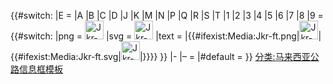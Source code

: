 {{#switch:{{ucfirst:{{padleft:|1|{{{1|}}}}}}}
|E = {{error|Wrong template: use {{tlp|MES-E|''route number without "E"''}}}}
|A |B |C |D |J |K |M |N |P |Q |R |S |T |1 |2 |3 |4 |5 |6 |7 |8 |9 = {{#switch:{{{2|}}}
|png = [[File:Jkr-ft{{{1}}}.png|30px]]
|svg = [[File:Jkr-ft{{{1}}}.svg|30px|link=]]
|text = ''{{{1|}}}''
|{{#ifexist:Media:Jkr-ft{{{1}}}.png|[[File:Jkr-ft{{{1}}}.png|30px|link=]]|{{#ifexist:Media:Jkr-ft{{{1}}}.svg|[[File:Jkr-ft{{{1}}}.svg|30px|link=]]|''{{{1|}}}''}}}}
}}
|- |– =
|#default = <includeonly>{{error|Invalid route number}}</includeonly>
}}<noinclude>
{{Documentation}}
<noinclude>
[[分类:马来西亚公路信息框模板]]